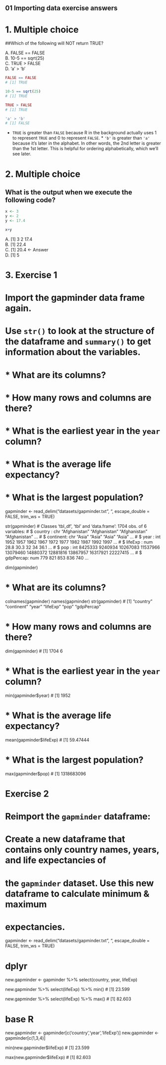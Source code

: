 ## 01 Importing data exercise answers

# 1. Multiple choice

##Which of the following will NOT return TRUE?

A. FALSE == FALSE   
B. 10-5 == sqrt(25)   
C. TRUE > FALSE  
D. 'a' > 'b'  

```r
FALSE == FALSE
# [1] TRUE

10-5 == sqrt(25)
# [1] TRUE

TRUE > FALSE
# [1] TRUE

'a' > 'b'
# [1] FALSE
```



* `TRUE` is greater than `FALSE` because R in the background actually uses 1 to represent `TRUE` and 0 to represent `FALSE`.  * `'b'` is greater than `'a'` because it's later in the alphabet. In other words, the 2nd letter is greater than the 1st letter.  This is helpful for ordering alphabetically, which we'll see later.


# 2. Multiple choice

## What is the output when we execute the following code?

```r
x <- 3   
y <- 2
y <- 17.4

x+y
```


A. [1] 3  2  17.4  
B. [1] 22.4   
C. [1] 20.4 <- Answer   
D. [1] 5   

# 3. Exercise 1

# Import the gapminder data frame again.
# 
# Use `str()` to look at the structure of the dataframe and `summary()` to get information about the variables.
# 
# * What are its columns?
# * How many rows and columns are there?
# * What is the earliest year in the `year` column?
# * What is the average life expectancy?
# * What is the largest population?

gapminder <- read_delim("datasets/gapminder.txt", 
                        "\t", escape_double = FALSE, trim_ws = TRUE)

str(gapminder)
# Classes ‘tbl_df’, ‘tbl’ and 'data.frame':	1704 obs. of  6 variables:
# $ country  : chr  "Afghanistan" "Afghanistan" "Afghanistan" "Afghanistan" ...
# $ continent: chr  "Asia" "Asia" "Asia" "Asia" ...
# $ year     : int  1952 1957 1962 1967 1972 1977 1982 1987 1992 1997 ...
# $ lifeExp  : num  28.8 30.3 32 34 36.1 ...
# $ pop      : int  8425333 9240934 10267083 11537966 13079460 14880372 12881816 13867957 16317921 22227415 ...
# $ gdpPercap: num  779 821 853 836 740 ...

dim(gapminder)

# * What are its columns? 

colnames(gapminder)
names(gapminder)
str(gapminder)
# [1] "country"   "continent" "year"      "lifeExp"   "pop"       "gdpPercap"

# * How many rows and columns are there?

dim(gapminder)
# [1] 1704    6

# * What is the earliest year in the `year` column?

min(gapminder$year)
# [1] 1952

# * What is the average life expectancy?

mean(gapminder$lifeExp)
# [1] 59.47444

# * What is the largest population?

max(gapminder$pop)
# [1] 1318683096



# Exercise 2

# Reimport the `gapminder` dataframe:
     
# Create a new dataframe that contains only country names, years, and life expectancies of
# the `gapminder` dataset. Use this new dataframe to calculate minimum & maximum
# expectancies.

gapminder <- read_delim("datasets/gapminder.txt", 
                        "\t", escape_double = FALSE, trim_ws = TRUE)

# dplyr
new.gapminder <- gapminder %>% select(country, year, lifeExp)

new.gapminder %>% select(lifeExp) %>% min()
# [1] 23.599

new.gapminder %>% select(lifeExp) %>% max()
# [1] 82.603

# base R
new.gapminder <- gapminder[c('country','year','lifeExp')]
new.gapminder <- gapminder[c(1,3,4)]

min(new.gapminder$lifeExp)
# [1] 23.599

max(new.gapminder$lifeExp)
# [1] 82.603